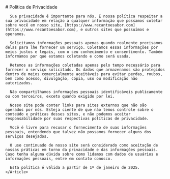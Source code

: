 
<Layout title="Política de Privacidade" description="Nossa política de privacidade.">
  <Section>
    <Article contain>
      # Política de Privacidade

      Sua privacidade é importante para nós. É nossa política respeitar a sua privacidade em relação a qualquer informação que possamos coletar sobre você em nosso site, [https://www.recantoesabor.com](https://www.recantoesabor.com), e outros sites que possuímos e operamos.

      Solicitamos informações pessoais apenas quando realmente precisamos delas para lhe fornecer um serviço. Coletamos essas informações por meios justos e legais, com o seu conhecimento e consentimento. Também informamos por que estamos coletando e como será usada.

      Retemos as informações coletadas apenas pelo tempo necessário para fornecer o serviço solicitado. Os dados que armazenamos são protegidos dentro de meios comercialmente aceitáveis para evitar perdas, roubos, bem como acesso, divulgação, cópia, uso ou modificação não autorizados.

      Não compartilhamos informações pessoais identificáveis publicamente ou com terceiros, exceto quando exigido por lei.

      Nosso site pode conter links para sites externos que não são operados por nós. Esteja ciente de que não temos controle sobre o conteúdo e práticas desses sites, e não podemos aceitar responsabilidade por suas respectivas políticas de privacidade.

      Você é livre para recusar o fornecimento de suas informações pessoais, entendendo que talvez não possamos fornecer alguns dos serviços desejados.

      O uso continuado de nosso site será considerado como aceitação de nossas práticas em torno da privacidade e das informações pessoais. Caso tenha alguma dúvida sobre como lidamos com dados de usuários e informações pessoais, entre em contato conosco.

      Esta política é válida a partir de 1º de janeiro de 2025.
    </Article>
  </Section>
</Layout>
